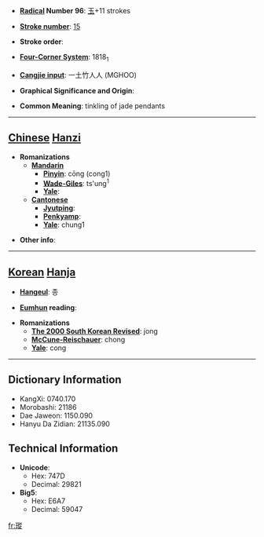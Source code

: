 * '''[[Wiktionary:Chinese radical index| Radical]] Number 96''': [[Wiktionary:Chinese radical index 玉|玉]]+11 strokes

* '''[[Wiktionary:Chinese total strokes index|Stroke number]]''': [[Wiktionary:Chinese total strokes index 15|15]]

* '''Stroke order''': 

* '''[[Wiktionary:Chinese four corner index|Four-Corner System]]''': 1818<sub>1</sub>

* '''[[Wiktionary:Chinese Cangjie index|Cangjie input]]''': 一土竹人人 (MGHOO)

* '''Graphical Significance and Origin''': 

* '''Common Meaning''': tinkling of jade pendants

----

== [[Chinese]] [[Hanzi]] ==

* '''Romanizations'''
** '''[[Mandarin]]'''
*** '''[[Pinyin]]''': cōng (cong1)
*** '''[[Wade-Giles]]''': ts'ung<sup>1</sup>
*** '''[[Yale]]''': 
** '''[[Cantonese]]'''
*** '''[[Jyutping]]''':
*** '''[[Penkyamp]]''': 
*** '''[[Yale]]''': chung1

* '''Other info''': 

----

== [[Korean]] [[Hanja]] ==

* '''[[Hangeul]]''': 종

* '''[[Eumhun]] reading''': 

* '''Romanizations'''
** '''[[The 2000 South Korean Revised Romanization|The 2000 South Korean Revised]]''': jong
** '''[[McCune-Reischauer]]''': chong
** '''[[Yale]]''': cong

----

== Dictionary Information ==

* KangXi: 0740.170
* Morobashi: 21186
* Dae Jaweon: 1150.090
* Hanyu Da Zidian: 21135.090

== Technical Information ==

* '''Unicode''':
** Hex: 747D
** Decimal: 29821
* '''Big5''':
** Hex: E6A7
** Decimal: 59047

[[fr:瑽]]